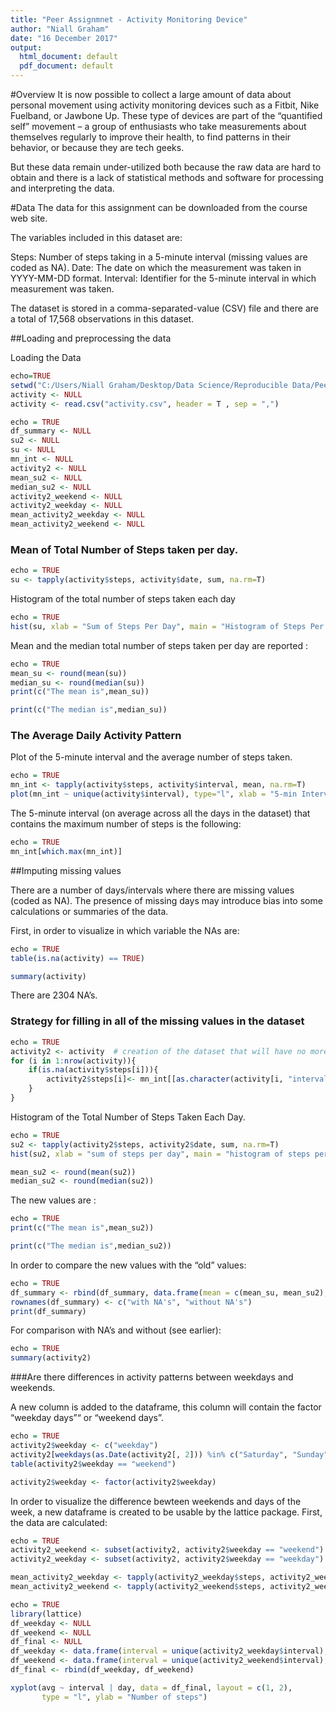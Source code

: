---
title: "Peer Assignmnet - Activity Monitoring Device"
author: "Niall Graham"
date: "16 December 2017"
output:
  html_document: default
  pdf_document: default
---
#Overview 
It is now possible to collect a large amount of data about personal movement using activity monitoring devices such as a Fitbit, Nike Fuelband, or Jawbone Up. These type of devices are part of the “quantified self” movement – a group of enthusiasts who take measurements about themselves regularly to improve their health, to find patterns in their behavior, or because they are tech geeks.

But these data remain under-utilized both because the raw data are hard to obtain and there is a lack of statistical methods and software for processing and interpreting the data.

#Data
The data for this assignment can be downloaded from the course web site.

The variables included in this dataset are:

  Steps: Number of steps taking in a 5-minute interval (missing values are coded as NA).
  Date: The date on which the measurement was taken in YYYY-MM-DD format.
  Interval: Identifier for the 5-minute interval in which measurement was taken.
  
The dataset is stored in a comma-separated-value (CSV) file and there are a total of 17,568 observations in this dataset.

##Loading and preprocessing the data

Loading the Data
```{r}
echo=TRUE 
setwd("C:/Users/Niall Graham/Desktop/Data Science/Reproducible Data/Peer Grade assignment V2")
activity <- NULL
activity <- read.csv("activity.csv", header = T , sep = ",")
```

```{r}
echo = TRUE
df_summary <- NULL
su2 <- NULL
su <- NULL
mn_int <- NULL
activity2 <- NULL
mean_su2 <- NULL
median_su2 <- NULL
activity2_weekend <- NULL
activity2_weekday <- NULL
mean_activity2_weekday <- NULL
mean_activity2_weekend <- NULL
```

### Mean of  Total Number of Steps taken per day.

```{r}
echo = TRUE
su <- tapply(activity$steps, activity$date, sum, na.rm=T)
```

Histogram of the total number of steps taken each day
```{r}
echo = TRUE
hist(su, xlab = "Sum of Steps Per Day", main = "Histogram of Steps Per Day", col = "red")
```

Mean and the median total number of steps taken per day are reported :
```{r}
echo = TRUE
mean_su <- round(mean(su))
median_su <- round(median(su))
print(c("The mean is",mean_su))

print(c("The median is",median_su))
```


### The Average Daily Activity Pattern

Plot of the 5-minute interval and the average number of steps taken.

```{r}
echo = TRUE
mn_int <- tapply(activity$steps, activity$interval, mean, na.rm=T)
plot(mn_int ~ unique(activity$interval), type="l", xlab = "5-min Interval", col = "blue")
```

The 5-minute interval (on average across all the days in the dataset) that contains the maximum number of steps is the following: 

```{r}
echo = TRUE
mn_int[which.max(mn_int)]
```

##Imputing missing values

There are a number of days/intervals where there are missing values (coded as NA). The presence of missing days may introduce bias into some calculations or summaries of the data.

First, in order to visualize in which variable the NAs are:

```{r}
echo = TRUE 
table(is.na(activity) == TRUE)
```

```{r}
summary(activity)
```

There are 2304 NA's.

### Strategy for filling in all of the missing values in the dataset

```{r}
echo = TRUE
activity2 <- activity  # creation of the dataset that will have no more NAs
for (i in 1:nrow(activity)){
    if(is.na(activity$steps[i])){
        activity2$steps[i]<- mn_int[[as.character(activity[i, "interval"])]]
    }
}
```

Histogram of the Total Number of Steps Taken Each Day.

```{r}
echo = TRUE
su2 <- tapply(activity2$steps, activity2$date, sum, na.rm=T)
hist(su2, xlab = "sum of steps per day", main = "histogram of steps per day", col = "green")
```

```{r}
mean_su2 <- round(mean(su2))
median_su2 <- round(median(su2))
```

The new values are :
```{r}
echo = TRUE
print(c("The mean is",mean_su2))
```

```{r}
print(c("The median is",median_su2))
```

In order to compare the new values with the “old” values:
```{r}
echo = TRUE
df_summary <- rbind(df_summary, data.frame(mean = c(mean_su, mean_su2), median = c(median_su, median_su2)))
rownames(df_summary) <- c("with NA's", "without NA's")
print(df_summary)
```

For comparison with NA's and without (see earlier):
```{r}
echo = TRUE
summary(activity2)
```

###Are there differences in activity patterns between weekdays and weekends.

A new column is added to the dataframe, this column will contain the factor “weekday days”“ or "weekend days”.

```{r}
echo = TRUE
activity2$weekday <- c("weekday")
activity2[weekdays(as.Date(activity2[, 2])) %in% c("Saturday", "Sunday", "samedi", "dimanche", "saturday", "sunday", "Samedi", "Dimanche"), ][4] <- c("weekend")
table(activity2$weekday == "weekend")
```

```{r}
activity2$weekday <- factor(activity2$weekday)
```

In order to visualize the difference bewteen weekends and days of the week, a new dataframe is created to be usable by the lattice package. First, the data are calculated:

```{r}
echo = TRUE
activity2_weekend <- subset(activity2, activity2$weekday == "weekend")
activity2_weekday <- subset(activity2, activity2$weekday == "weekday")

mean_activity2_weekday <- tapply(activity2_weekday$steps, activity2_weekday$interval, mean)
mean_activity2_weekend <- tapply(activity2_weekend$steps, activity2_weekend$interval, mean)
```

```{r}
echo = TRUE
library(lattice)
df_weekday <- NULL
df_weekend <- NULL
df_final <- NULL
df_weekday <- data.frame(interval = unique(activity2_weekday$interval), avg = as.numeric(mean_activity2_weekday), day = rep("weekday", length(mean_activity2_weekday)))
df_weekend <- data.frame(interval = unique(activity2_weekend$interval), avg = as.numeric(mean_activity2_weekend), day = rep("weekend", length(mean_activity2_weekend)))
df_final <- rbind(df_weekday, df_weekend)

xyplot(avg ~ interval | day, data = df_final, layout = c(1, 2), 
       type = "l", ylab = "Number of steps")
```


